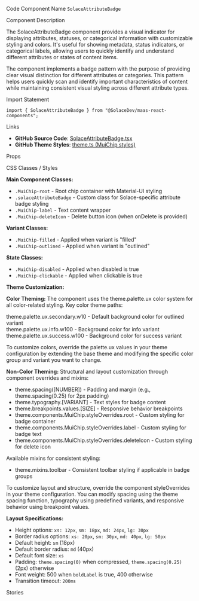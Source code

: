 
<Meta of={SolaceAttributeBadgeStories} />

<Title>Solace Attribute Badge</Title>

<Description of={SolaceAttributeBadgeStories} />

<Subtitle>Code Component Name</Subtitle>
`SolaceAttributeBadge`

<Subtitle>Component Description</Subtitle>

The SolaceAttributeBadge component provides a visual indicator for displaying attributes, statuses, or categorical information with customizable styling and colors. It's useful for showing metadata, status indicators, or categorical labels, allowing users to quickly identify and understand different attributes or states of content items.

The component implements a badge pattern with the purpose of providing clear visual distinction for different attributes or categories. This pattern helps users quickly scan and identify important characteristics of content while maintaining consistent visual styling across different attribute types.

<Subtitle>Import Statement</Subtitle>

```tsx
import { SolaceAttributeBadge } from "@SolaceDev/maas-react-components";
```

<Subtitle>Links</Subtitle>

- **GitHub Source Code**: [SolaceAttributeBadge.tsx](https://github.com/SolaceDev/maas-react-components/blob/main/src/components/SolaceAttributeBadge.tsx)
- **GitHub Theme Styles**: <a href="https://github.com/SolaceDev/maas-react-components/blob/main/src/resources/theme.ts#:~:text=MuiChip" target="_blank">theme.ts (MuiChip styles)</a>

<Subtitle>Props</Subtitle>

<ArgTypes of={SolaceAttributeBadgeStories} />

<Subtitle>CSS Classes / Styles</Subtitle>

**Main Component Classes:**

- `.MuiChip-root` - Root chip container with Material-UI styling
- `.solaceAttributeBadge` - Custom class for Solace-specific attribute badge styling
- `.MuiChip-label` - Text content wrapper
- `.MuiChip-deleteIcon` - Delete button icon (when onDelete is provided)

**Variant Classes:**

- `.MuiChip-filled` - Applied when variant is "filled"
- `.MuiChip-outlined` - Applied when variant is "outlined"

**State Classes:**

- `.MuiChip-disabled` - Applied when disabled is true
- `.MuiChip-clickable` - Applied when clickable is true

**Theme Customization:**

**Color Theming:**
The component uses the theme.palette.ux color system for all color-related styling. Key color theme paths:

<div style={{ display: "flex", alignItems: "center", margin: "8px 0" }}>
	<div
		style={{
			width: "16px",
			height: "16px",
			backgroundColor: "#E0E0E0",
			border: "1px solid rgba(0,0,0,0.2)",
			borderRadius: "3px",
			marginRight: "8px"
		}}
	></div>
	<span>theme.palette.ux.secondary.w10 - Default background color for outlined variant</span>
</div>
<div style={{ display: "flex", alignItems: "center", margin: "8px 0" }}>
	<div
		style={{
			width: "16px",
			height: "16px",
			backgroundColor: "#2196F3",
			border: "1px solid rgba(0,0,0,0.2)",
			borderRadius: "3px",
			marginRight: "8px"
		}}
	></div>
	<span>theme.palette.ux.info.w100 - Background color for info variant</span>
</div>
<div style={{ display: "flex", alignItems: "center", margin: "8px 0" }}>
	<div
		style={{
			width: "16px",
			height: "16px",
			backgroundColor: "#4CAF50",
			border: "1px solid rgba(0,0,0,0.2)",
			borderRadius: "3px",
			marginRight: "8px"
		}}
	></div>
	<span>theme.palette.ux.success.w100 - Background color for success variant</span>
</div>

To customize colors, override the palette.ux values in your theme configuration by extending the base theme and modifying the specific color group and variant you want to change.

**Non-Color Theming:**
Structural and layout customization through component overrides and mixins:

- theme.spacing([NUMBER]) - Padding and margin (e.g., theme.spacing(0.25) for 2px padding)
- theme.typography.[VARIANT] - Text styles for badge content
- theme.breakpoints.values.[SIZE] - Responsive behavior breakpoints
- theme.components.MuiChip.styleOverrides.root - Custom styling for badge container
- theme.components.MuiChip.styleOverrides.label - Custom styling for badge text
- theme.components.MuiChip.styleOverrides.deleteIcon - Custom styling for delete icon

Available mixins for consistent styling:

- theme.mixins.toolbar - Consistent toolbar styling if applicable in badge groups

To customize layout and structure, override the component styleOverrides in your theme configuration. You can modify spacing using the theme spacing function, typography using predefined variants, and responsive behavior using breakpoint values.

**Layout Specifications:**

- Height options: `xs: 12px`, `sm: 18px`, `md: 24px`, `lg: 30px`
- Border radius options: `xs: 20px`, `sm: 30px`, `md: 40px`, `lg: 50px`
- Default height: `sm` (18px)
- Default border radius: `md` (40px)
- Default font size: `xs`
- Padding: `theme.spacing(0)` when compressed, `theme.spacing(0.25)` (2px) otherwise
- Font weight: 500 when `boldLabel` is true, 400 otherwise
- Transition timeout: `200ms`

<Subtitle>Stories</Subtitle>

<CustomStories />
